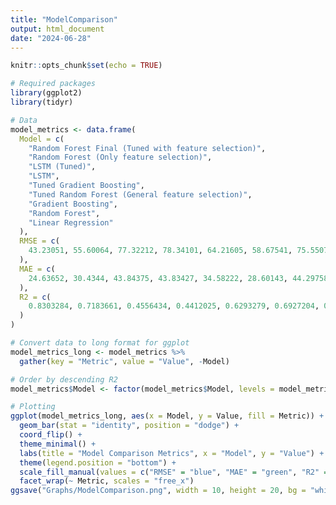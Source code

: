 ```yaml
---
title: "ModelComparison"
output: html_document
date: "2024-06-28"
---
```


```r
knitr::opts_chunk$set(echo = TRUE)
```

```r
# Required packages
library(ggplot2)
library(tidyr)

# Data
model_metrics <- data.frame(
  Model = c(
    "Random Forest Final (Tuned with feature selection)",
    "Random Forest (Only feature selection)",
    "LSTM (Tuned)",
    "LSTM",
    "Tuned Gradient Boosting",
    "Tuned Random Forest (General feature selection)",
    "Gradient Boosting",
    "Random Forest",
    "Linear Regression"
  ),
  RMSE = c(
    43.23051, 55.60064, 77.32212, 78.34101, 64.21605, 58.67541, 75.55071, 58.91217, 74.48276
  ),
  MAE = c(
    24.63652, 30.4344, 43.84375, 43.83427, 34.58222, 28.60143, 44.29758, 28.63226, 42.76741
  ),
  R2 = c(
    0.8303284, 0.7183661, 0.4556434, 0.4412025, 0.6293279, 0.6927204, 0.4995187, 0.690126, 0.5010507
  )
)

# Convert data to long format for ggplot
model_metrics_long <- model_metrics %>%
  gather(key = "Metric", value = "Value", -Model)

# Order by descending R2
model_metrics$Model <- factor(model_metrics$Model, levels = model_metrics$Model[order(-model_metrics$R2)])

# Plotting
ggplot(model_metrics_long, aes(x = Model, y = Value, fill = Metric)) +
  geom_bar(stat = "identity", position = "dodge") +
  coord_flip() +
  theme_minimal() +
  labs(title = "Model Comparison Metrics", x = "Model", y = "Value") +
  theme(legend.position = "bottom") +
  scale_fill_manual(values = c("RMSE" = "blue", "MAE" = "green", "R2" = "red")) +
  facet_wrap(~ Metric, scales = "free_x")
ggsave("Graphs/ModelComparison.png", width = 10, height = 20, bg = "white")

```

